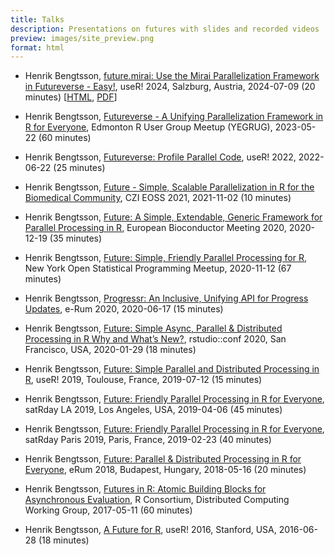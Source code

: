 ```yaml
---
title: Talks
description: Presentations on futures with slides and recorded videos
preview: images/site_preview.png
format: html
---
```


* Henrik Bengtsson, [future.mirai: Use the Mirai Parallelization Framework in Futureverse - Easy!](https://henrikbengtsson.github.io/talk-user2024-future.mirai/#/), useR! 2024, Salzburg, Austria, 2024-07-09 (20 minutes) [[HTML](https://henrikbengtsson.github.io/talk-user2024-future.mirai/#/), [PDF](https://raw.githubusercontent.com/HenrikBengtsson/talk-user2024-future.mirai/main/BengtssonH_20240709-future.mirai-useR2024.pdf)]

* Henrik Bengtsson, [Futureverse - A Unifying Parallelization Framework in R for Everyone](https://www.jottr.org/2023/05/22/future-yegrug-2023-slides/), Edmonton R User Group Meetup (YEGRUG), 2023-05-22 (60 minutes)

* Henrik Bengtsson, [Futureverse: Profile Parallel Code](https://www.jottr.org/2022/06/23/future-user2022-slides/), useR! 2022, 2022-06-22 (25 minutes)

* Henrik Bengtsson, [Future - Simple, Scalable Parallelization in R for the Biomedical Community](https://docs.google.com/presentation/d/18gxBd5Bgn0GNDyl5MlCt_s7b6gTUEcJV9c2xSLC11Nk/view#slide=id.gf778290f24_0_165), CZI EOSS 2021, 2021-11-02 (10 minutes)

* Henrik Bengtsson, [Future: A Simple, Extendable, Generic Framework for Parallel Processing in R](https://www.jottr.org/2020/12/19/future-eurobioc2020-slides/), European Bioconductor Meeting 2020, 2020-12-19 (35 minutes)

* Henrik Bengtsson, [Future: Simple, Friendly Parallel Processing for R](https://www.jottr.org/2020/11/12/future-nycmeetup-slides/), New York Open Statistical Programming Meetup, 2020-11-12 (67 minutes)

* Henrik Bengtsson, [Progressr: An Inclusive, Unifying API for Progress Updates](https://www.jottr.org/2020/07/04/progressr-erum2020-slides/), e-Rum 2020, 2020-06-17 (15 minutes)

* Henrik Bengtsson, [Future: Simple Async, Parallel & Distributed Processing in R Why and What’s New?](https://www.jottr.org/2020/02/01/future-rstudioconf2020-slides/), rstudio::conf 2020, San Francisco, USA, 2020-01-29 (18 minutes)

* Henrik Bengtsson, [Future: Simple Parallel and Distributed Processing in R](https://www.jottr.org/2019/07/12/future-user2019-slides/), useR! 2019, Toulouse, France, 2019-07-12 (15 minutes)

* Henrik Bengtsson, [Future: Friendly Parallel Processing in R for Everyone](https://www.jottr.org/2019/05/16/future-satrdayla2019-slides/), satRday LA 2019, Los Angeles, USA, 2019-04-06 (45 minutes)

* Henrik Bengtsson, [Future: Friendly Parallel Processing in R for Everyone](https://www.jottr.org/2019/03/07/future-satrdayparis2019-slides/),  satRday Paris 2019, Paris, France, 2019-02-23 (40 minutes)

* Henrik Bengtsson, [Future: Parallel & Distributed Processing in R for Everyone](https://www.jottr.org/2018/06/18/future-erum2018-slides/), eRum 2018, Budapest, Hungary, 2018-05-16 (20 minutes)

* Henrik Bengtsson, [Futures in R: Atomic Building Blocks for Asynchronous Evaluation](https://wiki.r-consortium.org/view/Distributed_Computing_Working_Group#05.2F11.2F2017), R Consortium, Distributed Computing Working Group, 2017-05-11 (60 minutes)

* Henrik Bengtsson, [A Future for R](https://www.jottr.org/2016/07/02/future-user2016-slides/), useR! 2016, Stanford, USA, 2016-06-28 (18 minutes)

